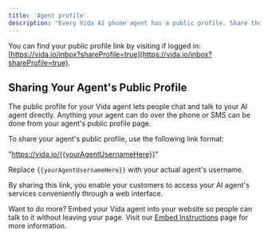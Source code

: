 ```yaml
---
title: 'Agent profile'
description: "Every Vida AI phone agent has a public profile. Share the link to share your agent!"
---
```


You can find your public profile link by visiting if logged in: [https://vida.io/inbox?shareProfile=true](https://vida.io/inbox?shareProfile=true).

## Sharing Your Agent's Public Profile

The public profile for your Vida agent lets people chat and talk to your AI agent directly. Anything your agent can do over the phone or SMS can be done from your agent's public profile page.

To share your agent's public profile, use the following link format:

"https://vida.io/{{yourAgentUsernameHere}}"

Replace `{{yourAgentUsernameHere}}` with your actual agent's username.

By sharing this link, you enable your customers to access your AI agent's services conveniently through a web interface.

Want to do more? Embed your Vida agent into your website so people can talk to it without leaving your page. Visit our [Embed Instructions](/docs/sharing/embed) page for more information.